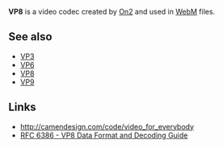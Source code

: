 {{codec video|id=VP80|encoder=y|mod=vpx|for=[[WebM]], [[MP4]] and [[Ogg]]}}
{{Mmwiki|On2 VP8}}

'''VP8''' is a video codec created by [[On2]] and used in [[WebM]] files.

== See also ==
* [[VP3]]
* [[VP6]]
* [[VP8]]
* [[VP9]]

== Links ==
* http://camendesign.com/code/video_for_everybody
* [https://tools.ietf.org/html/rfc6386 RFC 6386 - VP8 Data Format and Decoding Guide]